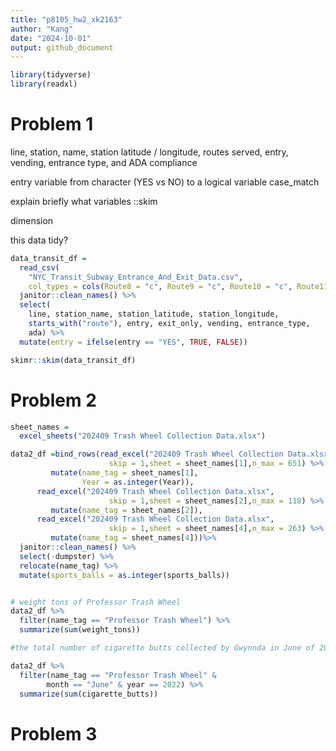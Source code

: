 ```yaml
---
title: "p8105_hw2_xk2163"
author: "Kang"
date: "2024-10-01"
output: github_document
---
```


```r
library(tidyverse)
library(readxl)
```


# Problem 1

line, station, name, station latitude / longitude, routes served, entry, vending, entrance type, and ADA compliance

entry variable from character (YES vs NO) to a logical variable
case_match

explain briefly what variables ::skim

dimension

this data tidy?

```r
data_transit_df = 
  read_csv(
    "NYC_Transit_Subway_Entrance_And_Exit_Data.csv",
    col_types = cols(Route8 = "c", Route9 = "c", Route10 = "c", Route11 = "c")) %>% 
  janitor::clean_names() %>% 
  select(
    line, station_name, station_latitude, station_longitude, 
    starts_with("route"), entry, exit_only, vending, entrance_type, 
    ada) %>% 
  mutate(entry = ifelse(entry == "YES", TRUE, FALSE))
```

```r
skimr::skim(data_transit_df)
```

# Problem 2

```r
sheet_names = 
  excel_sheets("202409 Trash Wheel Collection Data.xlsx")

data2_df =bind_rows(read_excel("202409 Trash Wheel Collection Data.xlsx",
                      skip = 1,sheet = sheet_names[1],n_max = 651) %>% 
         mutate(name_tag = sheet_names[1],
                Year = as.integer(Year)),
      read_excel("202409 Trash Wheel Collection Data.xlsx",
                      skip = 1,sheet = sheet_names[2],n_max = 118) %>% 
         mutate(name_tag = sheet_names[2]),
      read_excel("202409 Trash Wheel Collection Data.xlsx",
                      skip = 1,sheet = sheet_names[4],n_max = 263) %>% 
         mutate(name_tag = sheet_names[4]))%>% 
  janitor::clean_names() %>% 
  select(-dumpster) %>%
  relocate(name_tag) %>% 
  mutate(sports_balls = as.integer(sports_balls))


# weight tons of Professor Trash Wheel
data2_df %>% 
  filter(name_tag == "Professor Trash Wheel") %>% 
  summarize(sum(weight_tons))

#the total number of cigarette butts collected by Gwynnda in June of 2022

data2_df %>% 
  filter(name_tag == "Professor Trash Wheel" &
        month == "June" & year == 2022) %>% 
  summarize(sum(cigarette_butts))
```

# Problem 3
